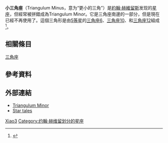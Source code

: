 '''小三角座'''（Triangulum Minus，意为“更小的三角”）是[[約翰·赫維留|約翰·赫維留斯]]发现的[[星座|星座]]，但經常被拼錯成為Triangulum Min''or''。它是三角座南邊的一部分，但是現在已經不再使用了。這個三角形是由[[視星等|5等星]]的[[三角座6|三角座6]]、[[三角座10|三角座10]]、和[[三角座12|三角座12]]組成<ref>{{cite web | last = Kaler | first = James B. | title = 6 Trianguli | work = Stars | date = January 5, 2006 | url = http://www.astro.uiuc.edu/~kaler/sow/6tri.html | accessdate = 2006-01-06 | deadurl = yes | archiveurl = https://web.archive.org/web/20070119193134/http://www.astro.uiuc.edu/%7Ekaler/sow/6tri.html | archivedate = 2007-01-19 }}</ref>。

== 相關條目 ==
[[三角座|三角座]]

== 參考資料 ==
<references/>

== 外部連結 ==
* [http://www.pa.msu.edu/people/horvatin/Astronomy_Facts/obsolete_pages/triangulum_minor.htm Triangulum Minor] {{Wayback|url=http://www.pa.msu.edu/people/horvatin/Astronomy_Facts/obsolete_pages/triangulum_minor.htm |date=20151102124803 }}
* [http://www.ianridpath.com/startales/triangulumminus.htm Star tales] {{Wayback|url=http://www.ianridpath.com/startales/triangulumminus.htm |date=20130921054356 }}

{{astro-stub}}

[[Category:已废弃星座|Xiao3]]
[[Category:约翰·赫维留划分的星座|Category:约翰·赫维留划分的星座]]